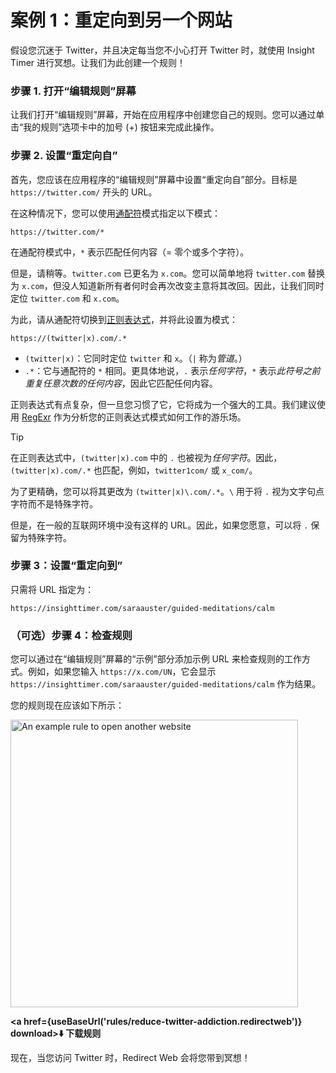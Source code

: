 
# 案例 1：重定向到另一个网站

假设您沉迷于 Twitter，并且决定每当您不小心打开 Twitter 时，就使用 Insight Timer 进行冥想。让我们为此创建一个规则！

### 步骤 1. 打开“编辑规则”屏幕

让我们打开“编辑规则”屏幕，开始在应用程序中创建您自己的规则。您可以通过单击“我的规则”选项卡中的加号 (+) 按钮来完成此操作。

### 步骤 2. 设置“重定向自”

首先，您应该在应用程序的“编辑规则”屏幕中设置“重定向自”部分。目标是 `https://twitter.com/` 开头的 URL。

在这种情况下，您可以使用[通配符](/rule-settings#url-pattern-wildcard)模式指定以下模式：

```
https://twitter.com/*
```

在通配符模式中，`*` 表示匹配任何内容（= 零个或多个字符）。

但是，请稍等。`twitter.com` 已更名为 `x.com`。您可以简单地将 `twitter.com` 替换为 `x.com`，但没人知道新所有者何时会再次改变主意将其改回。因此，让我们同时定位 `twitter.com` 和 `x.com`。

为此，请从通配符切换到[正则表达式](/rule-settings#url-pattern-regular-expression)，并将此设置为模式：

```
https://(twitter|x).com/.*
```

* `(twitter|x)`：它同时定位 `twitter` 和 `x`。（`|` 称为*管道*。）
* `.*`：它与通配符的 `*` 相同。更具体地说，`.` 表示*任何字符*，`*` 表示*此符号之前重复任意次数的任何内容*，因此它匹配任何内容。

正则表达式有点复杂，但一旦您习惯了它，它将成为一个强大的工具。我们建议使用 [RegExr](https://regexr.com) 作为分析您的正则表达式模式如何工作的游乐场。

> [!TIP]
> 在正则表达式中，`(twitter|x).com` 中的 `.` 也被视为*任何字符*。因此，`(twitter|x).com/.*` 也匹配，例如，`twitter1com/` 或 `x_com/`。
> 
> 为了更精确，您可以将其更改为 `(twitter|x)\.com/.*`。`\` 用于将 `.` 视为文字句点字符而不是特殊字符。
> 
> 但是，在一般的互联网环境中没有这样的 URL。因此，如果您愿意，可以将 `.` 保留为特殊字符。

### 步骤 3：设置“重定向到”

只需将 URL 指定为：

```
https://insighttimer.com/saraauster/guided-meditations/calm
```

### （可选）步骤 4：检查规则

您可以通过在“编辑规则”屏幕的“示例”部分添加示例 URL 来检查规则的工作方式。例如，如果您输入 `https://x.com/UN`，它会显示 `https://insighttimer.com/saraauster/guided-meditations/calm` 作为结果。

您的规则现在应该如下所示：

<Image src={RuleCreationOpenAnotherWebsiteRulePreview} alt="An example rule to open another website" height="460" hasRoundedCorners hasShadow />

**<a href={useBaseUrl('rules/reduce-twitter-addiction.redirectweb')} download>⬇️ 下载规则</a>**

现在，当您访问 Twitter 时，Redirect Web 会将您带到冥想！

